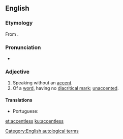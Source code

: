 ==English==

===Etymology===
From {{suffix|accent|less|lang=en}}.

===Pronunciation===
* {{a|GenAm}} {{IPA|/ˈæk.sɛnt.ləs/|lang=en}}

===Adjective===
{{en-adj}}

# Speaking without an [[accent]].
# Of a [[word]], having no [[diacritical mark]]; [[unaccented]].

====Translations====
{{trans-top|speaking without an accent}}
* Portuguese: {{t|pt|[[sem]] [[sotaque]]}}
{{trans-mid}}
{{trans-bottom}}

{{trans-see|unaccented}}


[[Category:English autological terms]]

[[et:accentless]]
[[ku:accentless]]